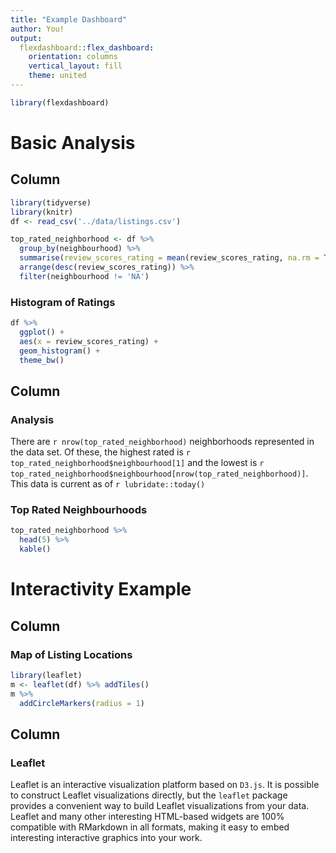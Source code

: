 ```yaml
---
title: "Example Dashboard"
author: You! 
output: 
  flexdashboard::flex_dashboard:
    orientation: columns
    vertical_layout: fill
    theme: united
---
```


```r
library(flexdashboard)
```

# Basic Analysis

Column {data-width=650}
-----------------------------------------------------------------------

```r
library(tidyverse)
library(knitr)
df <- read_csv('../data/listings.csv')

top_rated_neighborhood <- df %>% 
  group_by(neighbourhood) %>% 
  summarise(review_scores_rating = mean(review_scores_rating, na.rm = T)) %>% 
  arrange(desc(review_scores_rating)) %>% 
  filter(neighbourhood != 'NA')
```
### Histogram of Ratings

```r
df %>% 
  ggplot() + 
  aes(x = review_scores_rating) + 
  geom_histogram() + 
  theme_bw()
```


Column {data-width=350}
-----------------------------------------------------------------------

### Analysis

There are ```r nrow(top_rated_neighborhood)``` neighborhoods represented in the data set. Of these, the highest rated is ```r top_rated_neighborhood$neighbourhood[1]``` and the lowest is ```r top_rated_neighborhood$neighbourhood[nrow(top_rated_neighborhood)]```. This data is current as of ```r lubridate::today()```

### Top Rated Neighbourhoods
```r
top_rated_neighborhood %>% 
  head(5) %>% 
  kable()
```

# Interactivity Example

Column {data-width=650}
-----------------------------------------------------------------------

### Map of Listing Locations

```r
library(leaflet)
m <- leaflet(df) %>% addTiles()
m %>% 
  addCircleMarkers(radius = 1)
```

Column {data-width=350}
-----------------------------------------------------------------------

### Leaflet

Leaflet is an interactive visualization platform based on `D3.js`. It is possible to construct Leaflet visualizations directly, but the `leaflet` package provides a convenient way to  build Leaflet visualizations from your data. Leaflet and many other interesting HTML-based widgets are 100% compatible with RMarkdown in all formats, making it easy to embed interesting interactive graphics into your work. 
